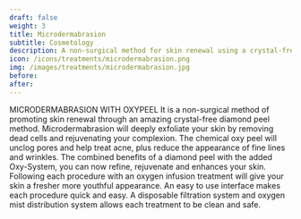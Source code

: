 ---
draft: false
weight: 3
title: Microdermabrasion
subtitle: Cosmetology
description: A non-surgical method for skin renewal using a crystal-free diamond peel method.
icon: /icons/treatments/microdermabrasion.png
img: /images/treatments/microdermabrasion.jpg
before:
after:
--- 

MICRODERMABRASION WITH OXYPEEL
It is a non-surgical method of promoting skin renewal through an amazing crystal-free diamond peel method. Microdermabrasion will deeply exfoliate your skin by removing dead cells and rejuvenating your complexion. The chemical oxy peel will unclog pores and help treat acne, plus reduce the appearance of fine lines and wrinkles. The combined benefits of a diamond peel with the added Oxy-System, you can now refine, rejuvenate and enhances your skin. Following each procedure with an oxygen infusion treatment will give your skin a fresher more youthful appearance. An easy to use interface makes each procedure quick and easy. A disposable filtration system and oxygen mist distribution system allows each treatment to be clean and safe.